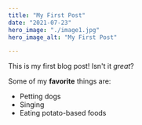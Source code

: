 ```yaml
---
title: "My First Post"
date: "2021-07-23"
hero_image: "./image1.jpg"
hero_image_alt: "My First Post"

---
```


This is my first blog post! Isn't it *great*?

Some of my **favorite** things are:

* Petting dogs
* Singing
* Eating potato-based foods